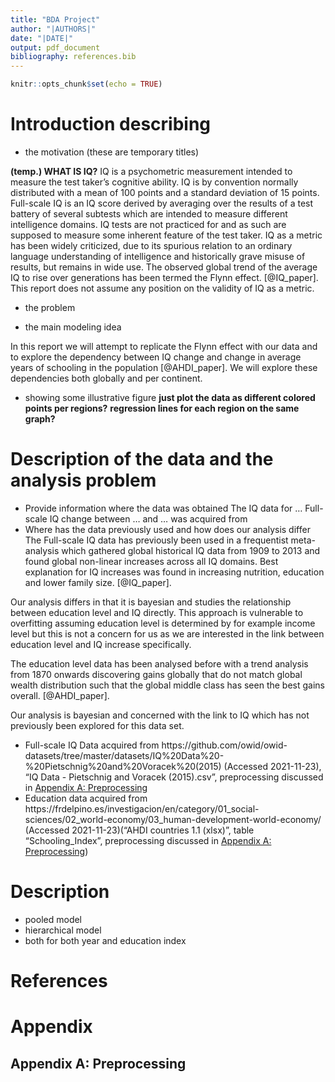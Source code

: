 ```yaml
---
title: "BDA Project"
author: "|AUTHORS|"
date: "|DATE|"
output: pdf_document
bibliography: references.bib
---
```


```r
knitr::opts_chunk$set(echo = TRUE)
```

# Introduction describing
+ the motivation (these are temporary titles)

**(temp.) WHAT IS IQ?**
IQ is a psychometric measurement intended to measure the test taker's cognitive 
ability. IQ is by convention normally distributed with a mean of 100 points and 
a standard deviation of 15 points. Full-scale IQ is an IQ score derived by 
averaging over the results of a test battery of several subtests which are 
intended to measure different intelligence domains. IQ tests are not practiced 
for and as such are supposed to measure some inherent feature of the test taker.
IQ as a metric has been widely criticized, due to its spurious relation to an 
ordinary language understanding of intelligence and historically grave misuse of
results, but remains in wide use. The observed global trend of the average IQ to
rise over generations has been termed the Flynn effect. [@IQ_paper]. This report
does not assume any position on the validity of IQ as a metric.

+ the problem

+ the main modeling idea

In this report we will attempt to replicate the Flynn effect with our data and to
explore the dependency between IQ change and change in average years of schooling
in the population [@AHDI_paper]. We will explore these dependencies both globally
and per continent.

+ showing some illustrative figure
**just plot the data as different colored points per regions?**
**regression lines for each region on the same graph?**

# Description of the data and the analysis problem
+ Provide information where the data was obtained
The IQ data for ... Full-scale IQ change between ... and ... was acquired from 
+ Where has the data previously used and how does our analysis differ
The Full-scale IQ data has previously been used in a frequentist meta-analysis which gathered global historical IQ data from 1909 to 2013 and found global non-linear increases across all IQ domains. Best explanation for IQ increases was found in increasing nutrition, education and lower family size. [@IQ_paper].

Our analysis differs in that it is bayesian and studies the relationship between education level and IQ directly. This approach is vulnerable to overfitting assuming education level is determined by for example income level but this is not a concern for us as we are interested in the link between education level and IQ increase specifically.

The education level data has been analysed before with a trend analysis from 1870 onwards discovering gains globally that do not match global wealth distribution such that the global middle class has seen the best gains overall. [@AHDI_paper].

Our analysis is bayesian and concerned with the link to IQ which has not previously been explored for this data set.

+ Full-scale IQ Data acquired from https://github.com/owid/owid-datasets/tree/master/datasets/IQ%20Data%20-%20Pietschnig%20and%20Voracek%20(2015) (Accessed 2021-11-23), "IQ Data - Pietschnig and Voracek (2015).csv", preprocessing discussed in [Appendix A: Preprocessing]
+ Education data acquired from https://frdelpino.es/investigacion/en/category/01_social-sciences/02_world-economy/03_human-development-world-economy/ (Accessed 2021-11-23)("AHDI countries 1.1 (xlsx)", table "Schooling_Index", preprocessing discussed in [Appendix A: Preprocessing])


# Description
+ pooled model
+ hierarchical model
+ both for both year and education index


# References
<div id="refs"></div>

# Appendix
## Appendix A: Preprocessing

